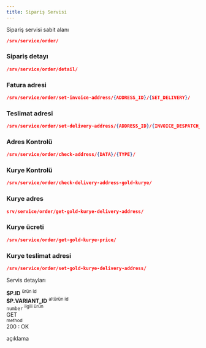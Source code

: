 ```yaml
---
title: Sipariş Servisi 
---
```

Sipariş servisi sabit alanı
```json
/srv/service/order/

```

<!-- TODO: buralar üye girişi istedi incelenmeli -->

### Sipariş detayı
```json
/srv/service/order/detail/

```
### Fatura adresi 
```json
/srv/service/order/set-invoice-address/{ADDRESS_ID}/{SET_DELIVERY}/

```
### Teslimat adresi
```json
/srv/service/order/set-delivery-address/{ADDRESS_ID}/{INVOICE_DESPATCH_TYPE}/

```
### Adres Kontrolü
```json
/srv/service/order/check-address/{DATA}/{TYPE}/

```
### Kurye Kontrolü
```json
/srv/service/order/check-delivery-address-gold-kurye/

```
### Kurye adres
```json
srv/service/order/get-gold-kurye-delivery-address/

```
### Kurye ücreti
```json
/srv/service/order/get-gold-kurye-price/

```
### Kurye teslimat adresi
```json
/srv/service/order/set-gold-kurye-delivery-address/

```



Servis detayları

<div class="row border rounded m-0">
    <div class="col-3 p-2">
        <strong class="text-primary">$P.ID</strong>
        <sup class="d-block text-gray">ürün id</sup>
    </div>
    <div class="col-3 p-2">
        <strong class="text-primary">$P.VARIANT_ID</strong>
        <sup class="d-block text-gray">altürün id</sup>
    </div>
    <div class="col-4 p-2">
        <code>number</code>
        <sup class="d-block text-gray">ilgili ürün</sup>
    </div>
    <div class="col-5 p-2">
        <div class="badge-rounded-pill">
            GET
        </div>
        <sup class="d-block text-gray">method</sup>
    </div>
</div>
<div class="p-2">
    <div class="response-200"></div><span>200 : OK</span>
    <p class="d-block text-gray pl-1">
        açıklama
    </p>
</div>
